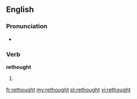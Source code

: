 ==English==

===Pronunciation===
* {{a|UK}} {{IPA|/ɹi'θɔwt/|/ɹi'ːθɔːt/}}

===Verb===
'''rethought'''

# {{past of|[[rethink]]}}

[[fr:rethought]]
[[my:rethought]]
[[pl:rethought]]
[[vi:rethought]]